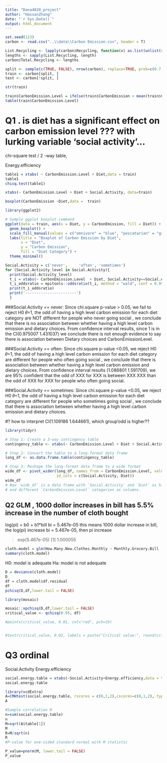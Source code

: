 ```yaml
---
title: "Dana4820_project"
author: "HassanZhang"
date: "`r Sys.Date()`"
output: html_document
---
```

```r
set.seed(123)
carbon <- read.csv("..\\data\\Carbon Emission.csv", header = T)

List.Recycling <- lapply(carbon$Recycling, function(x) as.list(unlist(strsplit(gsub("\\[|\\]", "", x), ",")))) # i delete the as.numeric function, it still works, I don't know why we had that function in the beginning
lengths <- sapply(List.Recycling, length)
carbon$Total.Recycling <- lengths

split <- sample(c(TRUE, FALSE), nrow(carbon), replace=TRUE, prob=c(0.7, 0.3))
train <- carbon[split, ]
test <- carbon[!split, ]
```

```r
str(train)
```

```r
train$CarbonEmission.Level = ifelse(train$CarbonEmission > mean(train$CarbonEmission),'High','Low')
table(train$CarbonEmission.Level)
```

# Q1 . is diet has a significant effect on carbon emission level ???  with lurking variable 'social activity'...

chi-square test / 2 -way table,

Energy.efficiency
```r
table1 = xtabs( ~ CarbonEmission.Level + Diet,data = train)
table1
chisq.test(table1)
```
```r
xtabs(~ CarbonEmission.Level + Diet + Social.Activity, data=train)
```
```r

boxplot(CarbonEmission ~Diet,data =  train)

library(ggplot2)

# Sample ggplot boxplot command
ggplot(data = train, aes(x = Diet, y = CarbonEmission, fill = Diet)) +
  geom_boxplot() +
  scale_fill_manual(values = c("omnivore" = "blue", "pescatarian" = "green", "vegan" = "red", "vegetarian" = "yellow")) +
  labs(title = "Boxplot of Carbon Emission by Diet",
       x = "Diet",
       y = "Carbon Emission",
       fill = "Diet Category") +
  theme_minimal()

```



```r

Social.Activity = c('never',     'often', 'sometimes')
for (Social.Activity_level in Social.Activity){
  print(Social.Activity_level)
  t_i = xtabs(~ CarbonEmission.Level  + Diet, Social.Activity==Social.Activity_level, data=train)
  t_i_oddsratio = epitools::oddsratio(t_i, method = "wald", conf = 0.95, correct = FALSE)
  print(t_i_oddsratio)
  print('-----------------------')
  }
```

###Social.Activity == never: 
Since chi.square p-value > 0.05, we fail to reject H0 𝜃=1, the odd of having a high level carbon emission for each diet category are NOT different for people who never going social , we conclude that there is no association between whether having a high level carbon emission and dietary choices.
From confidence interval results, since 1 is in the CI(0.975007 1.431037) we conclude there is not enough evidence to say there is association between Dietary choices and CarbonEmissionLevel.

###Social.Activity == often: 
Since chi.square p-value <0.05, we reject H0 𝜃=1, the odd of having a high level carbon emission for each diet category are different for people who often going social , we conclude that there is association between whether having a high level carbon emission and dietary choices.
From confidence interval results (1.086801 1.591709), we are 95% confident that the odd of XXX for XXX is between XXX XXX than the odd of XXX for XXX for people who often going social.

###Social.Activity == sometimes: 
Since chi.square p-value <0.05, we reject H0 𝜃=1, the odd of having a high level carbon emission for each diet category are different for people who sometimes going social , we conclude that there is association between whether having a high level carbon emission and dietary choices.

#? how to interpret CI(1.109186 1.644661), which group'odd is higher??

```r
library(tidyr)

# Step 1: Create a 3-way contingency table
contingency_table <- xtabs(~ CarbonEmission.Level + Diet + Social.Activity, data=train)

# Step 2: Convert the table to a long-format data frame
long_df <- as.data.frame.table(contingency_table)

# Step 3: Reshape the long-format data frame to a wide format
wide_df <- pivot_wider(long_df, names_from = CarbonEmission.Level, values_from = Freq,
                       id_cols = c(Social.Activity, Diet))
wide_df
# Now `wide_df` is a data frame with `Social.Activity` and `Diet` as hierarchical indices
# and different `CarbonEmission.Level` categories as columns.
```





## Q2 GLM  , 1000 dollor increases in bill has 5.5% increase in the number of cloth bought

log(pi) = b0 + b1*bill
bi = 5.467e-05
this means 1000 dollar increase in bill, the log(pi) increase bi = 5.467e-05, then pi increase 

> exp(5.467e-05)
[1] 1.000055

```r

cloth.model = glm(How.Many.New.Clothes.Monthly ~ Monthly.Grocery.Bill ,data = train,family = poisson(link = 'log'))
summary(cloth.model)
```
H0: model is adequate
Ha: model is not adequate
```r
D = deviance(cloth.model)
D
df = cloth.model$df.residual
df
pchisq(D,df,lower.tail = FALSE)
```
```r
library(mosaic)

mosaic::xpchisq(D,df,lower.tail = FALSE)
critical_value <- qchisq(0.95, df)

#points(critical_value, 0.01, col="red", pch=19)


#text(critical_value, 0.02, labels = paste("Critical value:", round(critical_value, 2)), pos = 4, col="red")

```



# Q3 ordinal 
Social.Activity 
Energy.efficiency

```r
social.energy.table = xtabs(~Social.Activity+Energy.efficiency,data = train)
social.energy.table
```


```r
library(vcdExtra)
A=CMHtest(social.energy.table, rscores = c(0,1,2),cscores=c(0,1,2), types="cor")
A
```


```r
#Sample correlation R
n=sum(social.energy.table)
n
M=sqrt(A$table[1])
M
R=M/sqrt(n)
R
#P-value for one-sided standard normal with M statistic

P_value=pnorm(M, lower.tail = FALSE)
P_value
```





